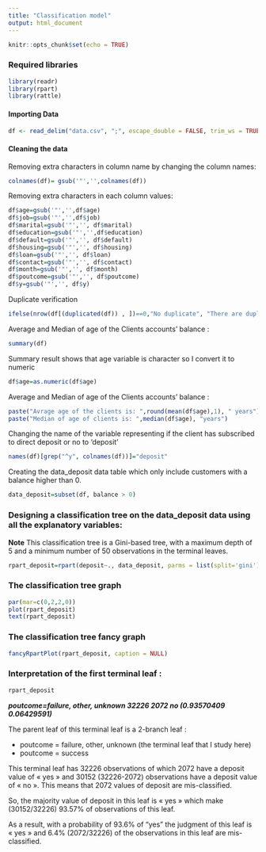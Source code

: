 ```yaml
---
title: "Classification model"
output: html_document
---
```


```r
knitr::opts_chunk$set(echo = TRUE)
```

### Required libraries

```r
library(readr)
library(rpart)
library(rattle)
```

#### Importing Data

```r
df <- read_delim("data.csv", ";", escape_double = FALSE, trim_ws = TRUE)
```

#### Cleaning the data

Removing extra characters in column name by changing the column names:

```r
colnames(df)= gsub('"','',colnames(df))
```

Removing extra characters in each column values:

```r
df$age=gsub('"','',df$age)
df$job=gsub('"','',df$job)
df$marital=gsub('"','', df$marital)
df$education=gsub('"','',df$education)
df$default=gsub('"','', df$default)
df$housing=gsub('"','', df$housing)
df$loan=gsub('"','', df$loan)
df$contact=gsub('"','', df$contact)
df$month=gsub('"','', df$month)
df$poutcome=gsub('"','', df$poutcome)
df$y=gsub('"','', df$y)
```

Duplicate verification
```r
ifelse(nrow(df[(duplicated(df)) , ])==0,"No duplicate", "There are duplicated in the table")
```

Average and Median of age of the Clients accounts' balance :
```r
summary(df)
```
Summary result shows that age variable is character so I convert it to numeric
```r
df$age=as.numeric(df$age)
```

Average and Median of age of the Clients accounts' balance :
```r
paste("Avrage age of the clients is: ",round(mean(df$age),1), " years")
paste("Median of age of clients is: ",median(df$age), "years")
```

Changing the name of the variable representing if the client has subscribed to direct deposit or no to ‘deposit’
```r
names(df)[grep("^y", colnames(df))]="deposit"
```

Creating the data_deposit data table which only include customers with a balance higher than 0.
```r
data_deposit=subset(df, balance > 0)
```

### Designing a classification tree on the data_deposit data using all the explanatory variables:
**Note** This classification tree is a Gini-based tree, with a maximum depth of 5 and a minimum number of 50 observations in the terminal leaves.
```r
rpart_deposit=rpart(deposit~., data_deposit, parms = list(split='gini'), control=list(maxdepth=5, minsplit=50) , method ='class')
```

### The classification tree graph
```r
par(mar=c(0,2,2,0))
plot(rpart_deposit)
text(rpart_deposit)
```

### The classification tree fancy graph
```r
fancyRpartPlot(rpart_deposit, caption = NULL)
```

### Interpretation of the first terminal leaf :
```r
rpart_deposit
```

___poutcome=failure, other, unknown 32226 2072 no (0.93570409 0.06429591)___

 The parent leaf of this terminal leaf is a 2-branch leaf :
 
 -	poutcome = failure, other, unknown (the terminal leaf that I study here)
 -	poutcome = success

This terminal leaf has 32226 observations of which 2072 have a deposit value of « yes » and 30152 (32226-2072) observations have a deposit value of « no ». This means that 2072 values of deposit are mis-classified.

So, the majority value of deposit in this leaf is « yes » which make (30152/32226) 93.57% of observations of this leaf.

As a result, with a probability of 93.6% of "yes" the judgment of this leaf is « yes » and 6.4% (2072/32226) of the observations in this leaf are mis-classified.

